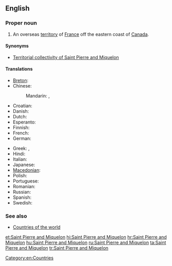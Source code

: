 ==English==
{{wikipedia}}

===Proper noun===
{{head|en|proper noun}}

# An overseas [[territory]] of [[France]] off the eastern coast of [[Canada]].

====Synonyms====
* {{qualifier|official name}} [[Territorial collectivity of Saint Pierre and Miquelon]]

====Translations====
{{trans-top|overseas territory of France}}
* [[Breton]]: {{t-|br|Sant-Pêr-ha-Mikelon|xs=Breton}}
* Chinese:
*: Mandarin: {{t|zh|聖皮埃爾和密克隆|sc=Hani}}, {{t|zh|圣皮埃尔和密克隆|tr=Shèng Pí'āi'ěr hé Mìkèlóng|sc=Hani}}
* Croatian: {{t+|hr|Sveti Petar i Mikelon}}
* Danish: {{t-|da|Saint Pierre og Miquelon}}
* Dutch: {{t-|nl|Saint-Pierre en Miquelon}}
* Esperanto: {{t-|eo|Sent-Piero kaj Mikelono|xs=Esperanto}}
* Finnish: {{t-|fi|Saint-Pierre ja Miquelon}}
* French: {{t+|fr|Saint-Pierre-et-Miquelon}}
* German: {{t-|de|Sankt Pierre und Miquelon}}
{{trans-mid}}
* Greek: {{t-|el|Σαιν Πιέρ και Μικελόν}}, {{t-|el|'Αγιος Πέτρος και Μικελόν}}
* Hindi: {{t+|hi|सन्त पियर और मिकलान|m|tr=sant piyar aur miklaan|sc=Deva}}
* Italian: {{t-|it|Saint-Pierre e Miquelon}}
* Japanese: {{t-|ja|サンピエール･ミクロン|tr=Sanpiēru-Mikuron}}
* [[Macedonian]]: {{t-|mk|Свети Пјер и Микелон|m|tr=Svéti Pjer i Mikelón}}
* Polish: {{t-|pl|Saint-Pierre i Miquelon}}
* Portuguese: {{t-|pt|São Pedro e Miquelon}}
* Romanian: {{t-|ro|Saint Pierre și Miquelon}}
* Russian: {{t-|ru|Сен-Пьер и Микелон|m|tr=Sen-P’jér i Mikelón}}
* Spanish: {{t-|es|San Pedro y Miquelón}}
* Swedish: {{t-|sv|Saint Pierre och Miquelon}}
{{trans-bottom}}

===See also===
* [[Appendix:Countries of the world|Countries of the world]]

[[Category:en:Countries]]

[[et:Saint Pierre and Miquelon]]
[[hi:Saint Pierre and Miquelon]]
[[hr:Saint Pierre and Miquelon]]
[[hu:Saint Pierre and Miquelon]]
[[ru:Saint Pierre and Miquelon]]
[[ta:Saint Pierre and Miquelon]]
[[tr:Saint Pierre and Miquelon]]